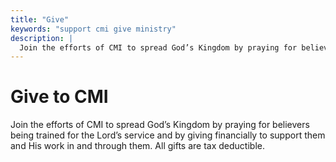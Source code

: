 ```yaml
---
title: "Give"
keywords: "support cmi give ministry"
description: |
  Join the efforts of CMI to spread God’s Kingdom by praying for believers being trained for the Lord’s service and by giving financially to support them and His work in and through them. All gifts are tax deductible.
---
```


# Give to CMI

Join the efforts of CMI to spread God’s Kingdom by praying for believers being trained for the Lord’s service and by giving financially to support them and His work in and through them. All gifts are tax deductible.

<DonationDetails locale="en" />
